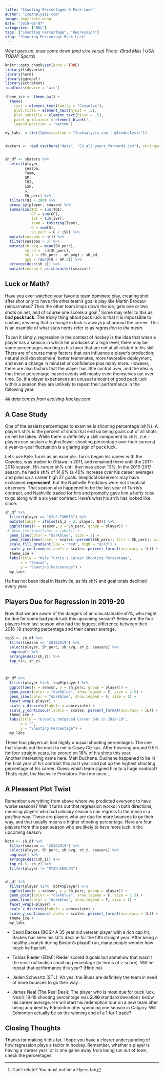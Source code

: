 ```yaml
---
title: "Shooting Percentages & Puck Luck"
author: "IceAnalysis.com"
image: img/trotz.webp
date: "2019-08-07"
categories: ["NHL"]
tags: ["Shooting Percentage", "Regression"]
slug: "Shooting Percentage Puck Luck"
---
```

*What goes up, must come down (and vice versa)*
<!--more-->
*Photo: (Brad Mills | USA TODAY Sports)*


```r
knitr::opts_chunk$set(echo = TRUE)
library(tidyverse)
library(here)
library(ggrepel)
library(extrafont)
loadfonts(device = "win")

theme_ice <- theme_bw() +
  theme(
    text = element_text(family = "Consolas"),
    plot.title = element_text(hjust = .5),
    plot.subtitle = element_text(hjust = .5),
    panel.grid.minor = element_blank(),
    legend.position = "bottom") 

my_labs  = list(labs(caption = "IceAnalysis.com | @IceAnalysis"))


skaters <- read.csv(here("data", "EH_all_years_forwards.csv"), stringsAsFactors = F)


sh_df <- skaters %>%
  select(player,
         season,
         Team,
         GP,
         TOI,
         iSF,
         G,
         Sh_perc) %>%
  filter(TOI > 200) %>%
  group_by(player, season) %>%
  summarize(TOI = sum(TOI),
            GP = sum(GP),
            iSF = sum(iSF),
            team = toString(Team),
            G = sum(G),
            Sh_perc = G / iSF) %>%
  mutate(seasons = n()) %>%
  filter(seasons > 3) %>%
  mutate(sh_avg = mean(Sh_perc),
         sh_sd =  sd(Sh_perc),
         sh_z = (Sh_perc - sh_avg) / sh_sd,
         gpg = round(G / GP,2)) %>%
  arrange(desc(sh_z)) %>%
  mutate(season = as.character(season))
```



## Luck or Math?

Have you ever watched your favorite team dominate play, creating shot after shot only to have the other team's goalie play like Martin Brodeur reincarnated? Then the other team limps down the ice, gets one or two shots on net, and of course one scores a goal.[^1] Some may refer to this as bad **puck luck.**  The tricky thing about puck luck is that it is impossible to sustain, meaning that a change in luck is always just around the corner. This is an example of what stats nerds refer to as *regression to the mean.*  



To put it simply, regression in the context of hockey is the idea that when a player has a season in which he produces at a high level, there may be some percentages working in his favor that are not at all related to his skill. There are of course many factors that can influence a player's production; natural skill development, better teammates, more favorable deployment, and even a change in mindset or confidence plus many more. However, there are also factors that the player has little control over, and the idea is that these percentage-based events will mostly even themselves out over time. So, if a player experiences an unusual amount of good puck luck within a season they are unlikely to repeat their performance in the following year.

*All data comes from [evolving-hockey.com](https://evolving-hockey.com/)*


## A Case Study

One of the easiest percentages to examine is shooting percentage (sh%). A player's sh% is the percent of shots that end up being goals out of all shots on net he takes. While there is definitely a skill component to sh%, (i.e.- players can sustain a higher/lower shooting percentage over their careers) a year-to-year fluctuation is a glaring sign of puck luck.

\newline

Let's use Kyle Turris as an example. Turris began his career with the Coyotes, was traded to Ottawa in 2011, and remained there until the 2017-2018 season. His career sh% until then was about 10%. In the 2016-2017 season, he had a sh% of 14.6% (a 46% increase over his career average) and piled up a career high 27 goals. Skeptical observers may have exclaimed **regression!**, but the Nashville Predators were not skeptical observers. That season also happened to be the last year of Turris's contract, and Nashville traded for him and promptly gave him a hefty raise to go along with a six year contract. Here's what his sh% has looked like since:

```r
sh_df %>%
  filter(player == "KYLE.TURRIS") %>%
  mutate(label = ifelse(sh_z > 2, player, NA)) %>%
  ggplot(aes(x = season, y = Sh_perc, group = player)) +
 # geom_text(aes(label = label)) +
  geom_line(color = "darkblue", size = 2) +
  geom_label(aes(label = scales::percent(Sh_perc), fill = Sh_perc), size = 3.5, show.legend = F) +
  scale_fill_gradient(low = "red", high = "gold") +
  scale_y_continuous(labels = scales::percent_format(accuracy = 1L)) +
  theme_ice +
  labs(title = "Kyle Turris's Career Shooting Percentage",
       x = "Season",
       y = "Shooting Percentage") +
  my_labs
```

He has not been ideal in Nashville, as his sh% and goal totals declined every year.


## Players Due for Regression in 2019-20


Now that we are aware of the dangers of an unsustainable sh%, who might be due for some bad puck luck this upcoming season? Below are the four players from last season who had the biggest difference between their 2018-19 shooting percentage and their career average.

```r
top5 <- sh_df %>%
  filter(season == "20182019") %>%
  select(player, Sh_perc, sh_avg, sh_z, seasons) %>%
  ungroup() %>%
  arrange(desc(sh_z)) %>%
  top_n(4, sh_z)



sh_df %>%
  filter(player %in%  top5$player) %>%
  ggplot(aes(x = season, y = Sh_perc, group = player)) +  
  geom_point(color = "darkblue", show.legend = F, size = 2.5) +
  geom_line(color = "darkblue", show.legend = F, size = 1) +
  facet_wrap(~player) +
  scale_x_discrete(labels = abbreviate) +
  scale_y_continuous(labels = scales::percent_format(accuracy = 1L)) +
  theme_ice +
  labs(title = "Greatly Outpaced Career SH% in 2018-19",
       x = "",
       y = "Shooting Percentage") +
  my_labs
```


These four players all had highly unusual shooting percentages. The one that stands out the most to me is Casey Cizikas. After hovering around 9.5% for four straight years, he scored on 18% of his shots this year.  
Another interesting name here: Matt Duchene. Duchene happened to be in the final year of his contract this past year and put up the highest shooting percentage of his career. Guess which team signed him to a huge contract? That's right, the Nashville Predators. Fool me once...


## A Pleasant Plot Twist


Remember everything from above where we predicted everyone to have worse seasons? Well it turns out that regression works in both directions, meaning players who had *unlucky* seasons can regress to the mean in a *positive* way. These are players who are due for more bounces to go their way, and that usually means a higher shooting percentage. Here are four players from this past season who are likely to have more luck in the upcoming season.


```r
bot4 <- sh_df %>%
  filter(season == "20182019") %>%
  select(player, Sh_perc, sh_avg, sh_z, seasons) %>%
  ungroup() %>%
  arrange(desc(sh_z)) %>%
  top_n(-5, sh_z) %>%
  filter(player != "RYAN.KESLER")


sh_df %>%
  filter(player %in%  bot4$player) %>%
  ggplot(aes(x = season, y = Sh_perc, group = player)) +  
  geom_point(color = "darkblue", show.legend = F, size = 2.5) +
  geom_line(color = "darkblue", show.legend = F, size = 1) +
  facet_wrap(~player) +
  scale_x_discrete(labels = abbreviate) +
  scale_y_continuous(labels = scales::percent_format(accuracy = 1L)) +
  theme_ice +
  my_labs
```


* David Backes (BOS): A 35 year old veteran player with a rich cap hit, Backes has seen his sh% decline for the fifth straight year. After being a healthy scratch during Boston's playoff run, many people wonder how much he has left.

* Tobias Rieder (EDM): Rieder scored 0 goals but somehow that wasn't the most outlandish shooting percentage (in terms of z-score). Will he repeat that performance this year? (Hint: no)   

* Jaden Schwartz (STL): Ah yes, the Blues are definitely the team in need of more bounces to go their way.  

* James Neal (The Real Deal): The player who is most due for puck luck. Neal's 18-19 shooting percentage was **2.46** standard deviations below his career average. He will start his redemption tour on a new team after being acquired by Edmonton after spending one season in Calgary. Will Edmonton actually be on the winning end of a [1 for 1 trade?](https://twitter.com/TSNBobMcKenzie/status/748238297273610240) 

## Closing Thoughts

Thanks for making it this far. I hope you have a clearer understanding of how regression plays a factor in hockey. Remember, whether a player is having a 'career year' or is one game away from being run out of town, check the percentages.






[^1]: Can't relate? You must not be a Flyers fan


